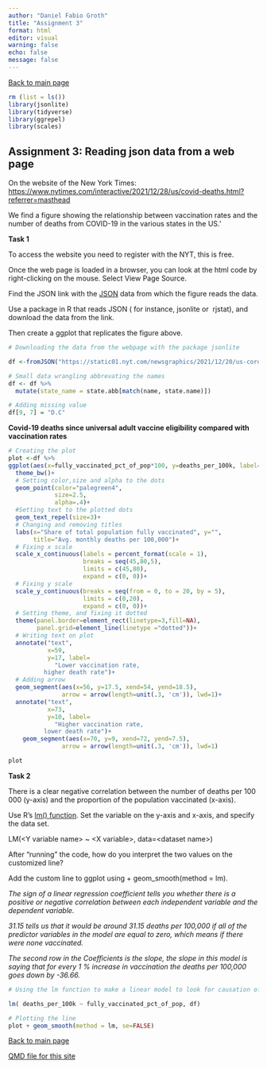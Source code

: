 ```yaml
---
author: "Daniel Fabio Groth"
title: "Assignment 3"
format: html
editor: visual
warning: false
echo: false
message: false
---
```


[Back to main page](https://danielfabiog.github.io/SOK-1005/)

```r
rm (list = ls())
library(jsonlite)
library(tidyverse)
library(ggrepel)
library(scales)
```

## **Assignment 3: Reading json data from a web page**

On the website of the New York Times: <https://www.nytimes.com/interactive/2021/12/28/us/covid-deaths.html?referrer=masthead>

We find a figure showing the relationship between vaccination rates and the number of deaths from COVID-19 in the various states in the US.'

**Task 1**

To access the website you need to register with the NYT, this is free. 

Once the web page is loaded in a browser, you can look at the html code by right-clicking on the mouse. Select View Page Source.

Find the JSON link with the [JSON](https://www.json.org/json-en.html) data from which the figure reads the data.

Use a package in R that reads JSON ( for instance, jsonlite or  rjstat), and download the data from the link.

Then create a ggplot that replicates the figure above.

```r
# Downloading the data from the webpage with the package jsonlite

df <-fromJSON("https://static01.nyt.com/newsgraphics/2021/12/20/us-coronavirus-deaths-2021/ff0adde21623e111d8ce103fedecf7ffc7906264/scatter.json")

# Small data wrangling abbrevating the names
df <- df %>% 
  mutate(state_name = state.abb[match(name, state.name)])

# Adding missing value
df[9, 7] = "D.C"
```

**Covid-19 deaths since universal adult vaccine eligibility compared with vaccination rates**

```r
# Creating the plot
plot <-df %>%
ggplot(aes(x=fully_vaccinated_pct_of_pop*100, y=deaths_per_100k, label=state_name))+
  theme_bw()+
  # Setting color,size and alpha to the dots
  geom_point(color="palegreen4",
             size=2.5,
             alpha=.4)+
  #Setting text to the plotted dots
  geom_text_repel(size=3)+
  # Changing and removing titles
  labs(x="Share of total population fully vaccinated", y="",
       title="Avg. monthly deaths per 100,000")+
  # Fixing x scale
  scale_x_continuous(labels = percent_format(scale = 1),
                     breaks = seq(45,80,5),
                     limits = c(45,80),
                     expand = c(0, 0))+
  # Fixing y scale
  scale_y_continuous(breaks = seq(from = 0, to = 20, by = 5),
                     limits = c(0,20),
                     expand = c(0, 0))+
  # Setting theme, and fixing it dotted
  theme(panel.border=element_rect(linetype=3,fill=NA),
        panel.grid=element_line(linetype ="dotted"))+
  # Writing text on plot
  annotate("text",
           x=59,
           y=17, label=
             "Lower vaccination rate,
          higher death rate")+
  # Adding arrow
  geom_segment(aes(x=56, y=17.5, xend=54, yend=18.5), 
               arrow = arrow(length=unit(.3, 'cm')), lwd=1)+
  annotate("text",
           x=73,
           y=10, label=
             "Higher vaccination rate,
          lower death rate")+
    geom_segment(aes(x=70, y=9, xend=72, yend=7.5), 
               arrow = arrow(length=unit(.3, 'cm')), lwd=1)

plot
```

**Task 2**

There is a clear negative correlation between the number of deaths per 100 000 (y-axis) and the proportion of the population vaccinated (x-axis).

Use R's [lm() function](https://www.rdocumentation.org/packages/stats/versions/3.6.2/topics/lm). Set the variable on the y-axis and x-axis, and specify the data set.

LM(\<Y variable name\> \~ \<X variable\>, data=\<dataset name\>)

After "running" the code, how do you interpret the two values on the customized line?

Add the custom line to ggplot using + geom_smooth(method = lm).

*The sign of a linear regression coefficient tells you whether there is a positive or negative correlation between each independent variable and the dependent variable.*

*31.15 tells us that it would be around 31.15 deaths per 100,000 if all of the predictor variables in the model are equal to zero, which means if there were none vaccinated.*

*The second row in the Coefficients is the slope, the slope in this model is saying that for every 1 % increase in vaccination the deaths per 100,000 goes down by -36.66.*

```r
# Using the lm function to make a linear model to look for causation of deaths

lm( deaths_per_100k ~ fully_vaccinated_pct_of_pop, df)
```

```r
# Plotting the line
plot + geom_smooth(method = lm, se=FALSE)
```

[Back to main page](https://danielfabiog.github.io/SOK-1005/)

[QMD file for this site](https://github.com/DanielFabioG/SOK-1005/blob/main/Assignments/Assignment3.qmd)
